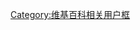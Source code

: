 {{Userbox
|border-c=#bbaa75
|border-s=1
|info-c=#ffc
|info-s=9
|info-fc=#960
|id=[[Image:Open_book_01.svg|45px]]
|info=這個用户'''兴趣广泛'''，'''无所不读'''。
}}<includeonly><includeonly>[[Category:无所不读的维基人|{{PAGENAME}}]]</includeonly>
<noinclude>[[Category:维基百科相关用户框]]</noinclude>